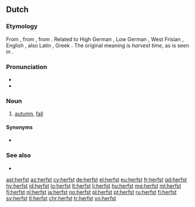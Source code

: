 ==Dutch==

===Etymology===
{{PIE root|nl|kerp}}
From {{etyl|odt|nl}} {{m|odt|*hervist}}, from {{etyl|gem-pro|nl}} {{m|gem-pro|*harbistaz}}, from {{etyl|ine-pro|nl}} {{m|ine-pro|*kerp-}}. Related to High German {{term|Herbst|lang=de}}, Low German {{term|harvst|lang=nds}}, West Frisian {{term|hjerst|lang=fy}}, English {{term|harvest|lang=en}}, also Latin {{term|carpere||to [[pick]], to [[pluck]]|lang=la}}, Greek {{term|καρπός||fruit, harvest|lang=grc}}. The original meaning is ''harvest time'', as is seen in {{term|herfstmaand|lang=nl}}.

===Pronunciation===
* {{IPA|/ɦɛr(ə)fst/|lang=nl}}
* {{audio|nl-herfst.ogg|Audio (Netherlands)|lang=nl}}

===Noun===
{{nl-noun|m|-|-}}

# [[autumn]], [[fall]]

====Synonyms====
* {{l|nl|najaar}}

===See also===
* {{list:seasons/nl}}

[[ast:herfst]]
[[az:herfst]]
[[cy:herfst]]
[[de:herfst]]
[[el:herfst]]
[[eu:herfst]]
[[fr:herfst]]
[[gd:herfst]]
[[hy:herfst]]
[[id:herfst]]
[[lo:herfst]]
[[lt:herfst]]
[[li:herfst]]
[[hu:herfst]]
[[mg:herfst]]
[[ml:herfst]]
[[fj:herfst]]
[[nl:herfst]]
[[ja:herfst]]
[[no:herfst]]
[[pl:herfst]]
[[pt:herfst]]
[[ru:herfst]]
[[fi:herfst]]
[[sv:herfst]]
[[tl:herfst]]
[[chr:herfst]]
[[tr:herfst]]
[[vo:herfst]]